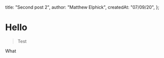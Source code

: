   title: "Second post 2",
  author: "Matthew Elphick",
  createdAt: "07/09/20",
};

# Hello

> Test

What

